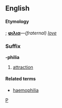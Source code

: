 ==English==

====Etymology====
{{Gr.}}; '''[[φιλια]]'''&mdash;''(fraternal) [[love]]''

===Suffix===
'''-philia'''
# [[attraction]]

====Related terms====
* [[haemophilia]]

[[Category:English combining forms|P]]